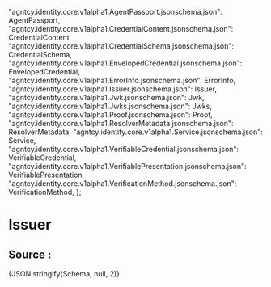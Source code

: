 
  "agntcy.identity.core.v1alpha1.AgentPassport.jsonschema.json": AgentPassport,
  "agntcy.identity.core.v1alpha1.CredentialContent.jsonschema.json": CredentialContent,
  "agntcy.identity.core.v1alpha1.CredentialSchema.jsonschema.json": CredentialSchema,
  "agntcy.identity.core.v1alpha1.EnvelopedCredential.jsonschema.json": EnvelopedCredential,
  "agntcy.identity.core.v1alpha1.ErrorInfo.jsonschema.json": ErrorInfo,
  "agntcy.identity.core.v1alpha1.Issuer.jsonschema.json": Issuer,
  "agntcy.identity.core.v1alpha1.Jwk.jsonschema.json": Jwk,
  "agntcy.identity.core.v1alpha1.Jwks.jsonschema.json": Jwks,
  "agntcy.identity.core.v1alpha1.Proof.jsonschema.json": Proof,
  "agntcy.identity.core.v1alpha1.ResolverMetadata.jsonschema.json": ResolverMetadata,
  "agntcy.identity.core.v1alpha1.Service.jsonschema.json": Service,
  "agntcy.identity.core.v1alpha1.VerifiableCredential.jsonschema.json": VerifiableCredential,
  "agntcy.identity.core.v1alpha1.VerifiablePresentation.jsonschema.json": VerifiablePresentation,
  "agntcy.identity.core.v1alpha1.VerificationMethod.jsonschema.json": VerificationMethod,
};

# Issuer
<JSONSchemaViewer schema={Schema} resolverOptions={resolverOptions} />

## Source :
<CodeBlock language="json-schema">{JSON.stringify(Schema, null, 2)}</CodeBlock>
